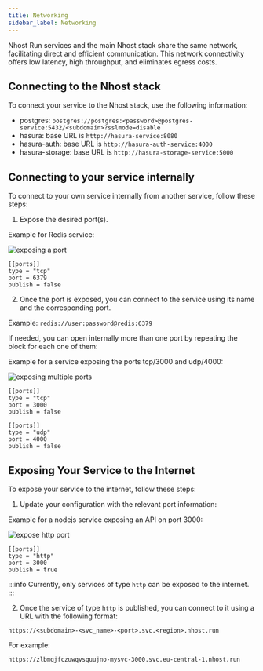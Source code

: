 ```yaml
---
title: Networking
sidebar_label: Networking
---
```




Nhost Run services and the main Nhost stack share the same network, facilitating direct and efficient communication. This network connectivity offers low latency, high throughput, and eliminates egress costs.
## Connecting to the Nhost stack

To connect your service to the Nhost stack, use the following information:

- postgres: `postgres://postgres:<password>@postgres-service:5432/<subdomain>?sslmode=disable`
- hasura: base URL is `http://hasura-service:8080`
- hasura-auth: base URL is `http://hasura-auth-service:4000`
- hasura-storage: base URL is `http://hasura-storage-service:5000`

## Connecting to your service internally

To connect to your own service internally from another service, follow these steps:

1. Expose the desired port(s).

Example for Redis service:

<Tabs groupId="package-manager">
  <TabItem value="dashboard" label="dashboard" default>


![exposing a port](/img/run/configure-port.png)

  </TabItem>
  <TabItem value="toml" label="toml">

```
[[ports]]
type = "tcp"
port = 6379
publish = false
```

  </TabItem>
</Tabs>


2. Once the port is exposed, you can connect to the service using its name and the corresponding port.

Example: `redis://user:password@redis:6379`

If needed, you can open internally more than one port by repeating the block for each one of them:

Example for a service exposing the ports tcp/3000 and udp/4000:


<Tabs groupId="package-manager">
  <TabItem value="dashboard" label="dashboard" default>


![exposing multiple ports](/img/run/configure-multiple-ports.png)

  </TabItem>
  <TabItem value="toml" label="toml">

```
[[ports]]
type = "tcp"
port = 3000
publish = false

[[ports]]
type = "udp"
port = 4000
publish = false
```

  </TabItem>
</Tabs>

## Exposing Your Service to the Internet

To expose your service to the internet, follow these steps:

1. Update your configuration with the relevant port information:

Example for a nodejs service exposing an API on port 3000:


<Tabs groupId="package-manager">
  <TabItem value="dashboard" label="dashboard" default>


![expose http port](/img/run/configure-http-port.png)

  </TabItem>
  <TabItem value="toml" label="toml">

```
[[ports]]
type = "http"
port = 3000
publish = true
```

  </TabItem>
</Tabs>

:::info
Currently, only services of type `http` can be exposed to the internet.
:::

2. Once the service of type `http` is published, you can connect to it using a URL with the following format:

  `https://<subdomain>-<svc_name>-<port>.svc.<region>.nhost.run`

  For example:

  `https://zlbmqjfczuwqvsquujno-mysvc-3000.svc.eu-central-1.nhost.run`
